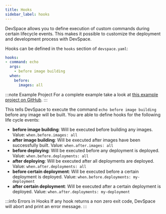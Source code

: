 ```yaml
---
title: Hooks
sidebar_label: hooks
---
```


DevSpace allows you to define execution of custom commands during certain lifecycle events. This makes it possible to customize the deployment and development process with DevSpace.

Hooks can be defined in the `hooks` section of `devspace.yaml`:
```yaml
hooks:
- command: echo
  args:
    - before image building
  when:
    before:
      images: all
```

:::note Example Project
For a complete example take a look at [this example project on GitHub](https://github.com/devspace-cloud/devspace/tree/master/examples/hooks).
:::

This tells DevSpace to execute the command `echo before image building` before any image will be built. You are able to define hooks for the following life cycle events:
- **before image building**: Will be executed before building any images. Value: `when.before.images: all`
- **after image building**: Will be executed after images have been successfully built. Value: `when.after.images: all`
- **before deploying**: Will be executed before any deployment is deployed. Value: `when.before.deployments: all`
- **after deploying**: Will be executed after all deployments are deployed. Value: `when.after.deployments: all`
- **before certain deployment**: Will be executed before a certain deployment is deployed.  Value: `when.before.deployments: my-deployment`
- **after certain deployment**: Will be executed after a certain deployment is deployed.  Value: `when.after.deployments: my-deployment`

:::info Errors in Hooks
If any hook returns a non zero exit code, DevSpace will abort and print an error message.
:::
